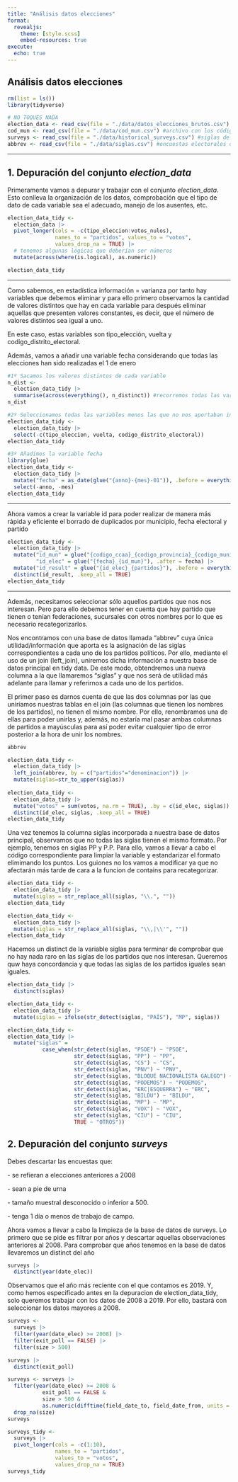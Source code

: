 ---
title: "Análisis datos elecciones"
format:
  revealjs:
    theme: [style.scss]
    embed-resources: true
execute: 
  echo: true
---

## Análisis datos elecciones

```{r}
rm(list = ls())
library(tidyverse)

```

```{r}
# NO TOQUES NADA
election_data <- read_csv(file = "./data/datos_elecciones_brutos.csv") #archivo con las elecciones al congreso
cod_mun <- read_csv(file = "./data/cod_mun.csv") #archivo con los códigos y nombres de cada municipio
surveys <- read_csv(file = "./data/historical_surveys.csv") #siglas de cada partido
abbrev <- read_csv(file = "./data/siglas.csv") #encuestas electorales desde 1982.
```

------------------------------------------------------------------------

## 1. Depuración del conjunto *election_data*

Primeramente vamos a depurar y trabajar con el conjunto *election_data*. Esto conlleva la organización de los datos, comprobación que el tipo de dato de cada variable sea el adecuado, manejo de los ausentes, etc.

```{r}
election_data_tidy <-
  election_data |> 
  pivot_longer(cols = -c(tipo_eleccion:votos_nulos),
               names_to = "partidos", values_to = "votos",
               values_drop_na = TRUE) |> 
  # tenemos algunas lógicas que deberían ser números
  mutate(across(where(is.logical), as.numeric))

election_data_tidy
```

------------------------------------------------------------------------

Como sabemos, en estadística información = varianza por tanto hay variables que debemos eliminar y para ello primero observamos la cantidad de valores distintos que hay en cada variable para después eliminar aquellas que presenten valores constantes, es decir, que el número de valores distintos sea igual a uno.

En este caso, estas variables son tipo_elección, vuelta y codigo_distrito_electoral.

Además, vamos a añadir una variable fecha considerando que todas las elecciones han sido realizadas el 1 de enero

```{r}
#1º Sacamos los valores distintos de cada variable
n_dist <-
  election_data_tidy |> 
  summarise(across(everything(), n_distinct)) #recorremos todas las variables y sacamos los valores distintos
n_dist

#2º Seleccionamos todas las variables menos las que no nos aportaban información
election_data_tidy <-
  election_data_tidy |> 
  select(-c(tipo_eleccion, vuelta, codigo_distrito_electoral))
election_data_tidy

#3º Añadimos la variable fecha
library(glue)
election_data_tidy <-
  election_data_tidy |> 
  mutate("fecha" = as_date(glue("{anno}-{mes}-01")), .before = everything()) |> 
  select(-anno, -mes)
election_data_tidy
```

------------------------------------------------------------------------

Ahora vamos a crear la variable id para poder realizar de manera más rápida y eficiente el borrado de duplicados por municipio, fecha electoral y partido

```{r}
election_data_tidy <-
  election_data_tidy |> 
  mutate("id_mun" = glue("{codigo_ccaa}_{codigo_provincia}_{codigo_municipio}"),
         "id_elec" = glue("{fecha}_{id_mun}"), .after = fecha) |> 
  mutate("id_result" = glue("{id_elec}_{partidos}"), .before = everything()) |> 
  distinct(id_result, .keep_all = TRUE)
election_data_tidy
```

------------------------------------------------------------------------

Además, necesitamos seleccionar sólo aquellos partidos que nos nos interesan. Pero para ello debemos tener en cuenta que hay partido que tienen o tenían federaciones, sucursales con otros nombres por lo que es necesario recategorizarlos.

Nos encontramos con una base de datos llamada "abbrev" cuya única utilidad/información que aporta es la asignación de las siglas correspondientes a cada uno de los partidos políticos. Por ello, mediante el uso de un join (left_join), uniremos dicha información a nuestra base de datos principal en tidy data. De este modo, obtendremos una nueva columna a la que llamaremos "siglas" y que nos será de utilidad más adelante para llamar y referirnos a cada uno de los partidos.

El primer paso es darnos cuenta de que las dos columnas por las que uniríamos nuestras tablas en el join (las columnas que tienen los nombres de los partidos), no tienen el mismo nombre. Por ello, renombramos una de ellas para poder unirlas y, además, no estaría mal pasar ambas columnas de partidos a mayúsculas para así poder evitar cualquier tipo de error posterior a la hora de unir los nombres.

```{r}
abbrev

election_data_tidy <- 
  election_data_tidy |> 
  left_join(abbrev, by = c("partidos"="denominacion")) |> 
  mutate(siglas=str_to_upper(siglas))
  
election_data_tidy <-
  election_data_tidy |> 
  mutate("votos" = sum(votos, na.rm = TRUE), .by = c(id_elec, siglas)) |> 
  distinct(id_elec, siglas, .keep_all = TRUE)
election_data_tidy
```

Una vez tenemos la columna siglas incorporada a nuestra base de datos principal, observamos que no todas las siglas tienen el mismo formato. Por ejemplo, tenemos en siglas PP y P.P. Para ello, vamos a llevar a cabo el código correspondiente para limpiar la variable y estandarizar el formato elimimando los puntos. Los guiones no los vamos a modificar ya que no afectarán más tarde de cara a la funcion de contains para recategorizar.

```{r}
election_data_tidy <-
  election_data_tidy |> 
  mutate(siglas = str_replace_all(siglas, "\\.", ""))
election_data_tidy
```

```{r}
election_data_tidy <-
  election_data_tidy |> 
  mutate(siglas = str_replace_all(siglas, "\\,|\\'", ""))
election_data_tidy
```

Hacemos un distinct de la variable siglas para terminar de comprobar que no hay nada raro en las siglas de los partidos que nos interesan. Queremos quw haya concordancia y que todas las siglas de los partidos iguales sean iguales.

```{r}
election_data_tidy |>  
  distinct(siglas)
```

```{r}
election_data_tidy <- 
  election_data_tidy |> 
  mutate(siglas = ifelse(str_detect(siglas, "PAÍS"), "MP", siglas))
```

```{r}
election_data_tidy <- 
election_data_tidy |>
  mutate("siglas" =
           case_when(str_detect(siglas, "PSOE") ~ "PSOE",
                     str_detect(siglas, "PP") ~ "PP",
                     str_detect(siglas, "CS") ~ "CS",
                     str_detect(siglas, "PNV") ~ "PNV",
                     str_detect(siglas, "BLOQUE NACIONALISTA GALEGO") ~ "BNG",
                     str_detect(siglas, "PODEMOS") ~ "PODEMOS",
                     str_detect(siglas, "ERC|ESQUERRA") ~ "ERC",
                     str_detect(siglas, "BILDU") ~ "BILDU",
                     str_detect(siglas, "MP") ~ "MP",
                     str_detect(siglas, "VOX") ~ "VOX",
                     str_detect(siglas, "CIU") ~ "CIU",
                     TRUE ~ "OTROS"))

```

## 2. Depuración del conjunto *surveys*

Debes descartar las encuestas que:

\- se refieran a elecciones anteriores a 2008

\- sean a pie de urna

\- tamaño muestral desconocido o inferior a 500.

\- tenga 1 día o menos de trabajo de campo.

Ahora vamos a llevar a cabo la limpieza de la base de datos de surveys. Lo primero que se pide es filtrar por años y descartar aquellas observaciones anteriores al 2008. Para comprobar que años tenemos en la base de datos llevaremos un distinct del año

```{r}
surveys |> 
  distinct(year(date_elec))
```

Observamos que el año más reciente con el que contamos es 2019. Y, como hemos especificado antes en la depuracion de election_data_tidy, solo queremos trabajar con los datos de 2008 a 2019. Por ello, bastará con seleccionar los datos mayores a 2008.

```{r}
surveys <- 
  surveys |> 
  filter(year(date_elec) >= 2008) |> 
  filter(exit_poll == FALSE) |>
  filter(size > 500)
```

```{r}
surveys |> 
  distinct(exit_poll)
```

```{r}
surveys <- surveys |> 
  filter(year(date_elec) >= 2008 & 
           exit_poll == FALSE &
           size > 500 &
           as.numeric(difftime(field_date_to, field_date_from, units = "days")) > 1) |> 
  drop_na(size)
surveys
```

```{r}
surveys_tidy <- 
  surveys |> 
  pivot_longer(cols = -c(1:10),
               names_to = "partidos",
               values_to = "votos",
               values_drop_na = TRUE)
surveys_tidy
```

```{r}


```
